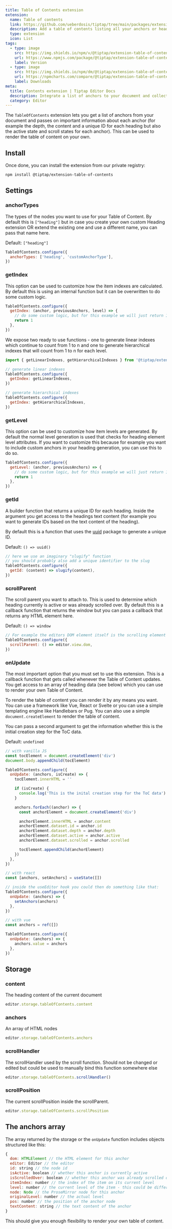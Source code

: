 ```yaml
---
title: Table of Contents extension
extension:
  name: Table of contents
  link: https://github.com/ueberdosis/tiptap/tree/main/packages/extension-table-of-contents
  description: Add a table of contents listing all your anchors or headlines.
  type: extension
  icon: List
tags:
  - type: image
    src: https://img.shields.io/npm/v/@tiptap/extension-table-of-contents.svg?label=version
    url: https://www.npmjs.com/package/@tiptap/extension-table-of-contents
    label: Version
  - type: image
    src: https://img.shields.io/npm/dm/@tiptap/extension-table-of-contents.svg
    url: https://npmcharts.com/compare/@tiptap/extension-table-of-contents?minimal=true
    label: Downloads
meta:
  title: Contents extension | Tiptap Editor Docs
  description: Integrate a list of anchors to your document and collect all headlines in a nice TOC (Table of Contents). Learn more in the docs!
  category: Editor
---
```



The `TableOfContents` extension lets you get a list of anchors from your document and passes on important information about each anchor (for example the depth, the content and a unique ID for each heading but also the active state and scroll states for each anchor). This can be used to render the table of content on your own.

<CodeDemo path="/Extensions/TableOfContents" />

## Install

Once done, you can install the extension from our private registry:

```bash
npm install @tiptap/extension-table-of-contents
```

## Settings

### anchorTypes

The types of the nodes you want to use for your Table of Content. By default this is `["heading"]` but in case you create your own custom Heading extension OR extend the existing one and use a different name, you can pass that name here.

Default: `["heading"]`

```js
TableOfContents.configure({
  anchorTypes: ['heading', 'customAnchorType'],
})
```

### getIndex

This option can be used to customize how the item indexes are calculated. By default this is using an internal function but it can be overwritten to do some custom logic.

```js
TableOfContents.configure({
  getIndex: (anchor, previousAnchors, level) => {
    // do some custom logic, but for this example we will just return 1
    return 1
  },
})
```

We expose two ready to use functions - one to generate linear indexes which continue to count from 1 to n and one to generate hierarchical indexes that will count from 1 to n for each level.

```js
import { getLinearIndexes, getHierarchicalIndexes } from '@tiptap/extension-table-of-contents'

// generate linear indexes
TableOfContents.configure({
  getIndex: getLinearIndexes,
})

// generate hierarchical indexes
TableOfContents.configure({
  getIndex: getHierarchicalIndexes,
})
```

### getLevel

This option can be used to customize how item levels are generated. By default the normal level generation is used that checks for heading element level attributes. If you want to customize this because for example you want to include custom anchors in your heading generation, you can use this to do so.

```js
TableOfContents.configure({
  getLevel: (anchor, previousAnchors) => {
    // do some custom logic, but for this example we will just return 1
    return 1
  },
})
```

### getId

A builder function that returns a unique ID for each heading. Inside the argument you get access to the headings text content (for example you want to generate IDs based on the text content of the heading).

By default this is a function that uses the [uuid](https://www.npmjs.com/package/uuid) package to generate a unique ID.

Default: `() => uuid()`

```js
// here we use an imaginary "slugify" function
// you should probably also add a unique identifier to the slug
TableOfContents.configure({
  getId: (content) => slugify(content),
})
```

### scrollParent

The scroll parent you want to attach to. This is used to determine which heading currently is active or was already scrolled over. By default this is a callback function that returns the window but you can pass a callback that returns any HTML element here.

Default: `() => window`

```js
// For example the editors DOM element itself is the scrolling element
TableOfContents.configure({
  scrollParent: () => editor.view.dom,
})
```

### onUpdate

The most important option that you must set to use this extension. This is a callback function that gets called whenever the Table of Content updates. You get access to an array of heading data (see below) which you can use to render your own Table of Content.

To render the table of content you can render it by any means you want. You can use a framework like Vue, React or Svelte or you can use a simple templating engine like Handlebars or Pug. You can also use a simple `document.createElement` to render the table of content.

You can pass a second argument to get the information whether this is the initial creation step for the ToC data.

Default: `undefined`

```js
// with vanilla JS
const tocElement = document.createElement('div')
document.body.appendChild(tocElement)

TableOfContents.configure({
  onUpdate: (anchors, isCreate) => {
    tocElement.innerHTML = ''

    if (isCreate) {
      console.log('This is the inital creation step for the ToC data')
    }

    anchors.forEach((anchor) => {
      const anchorElement = document.createElement('div')

      anchorElement.innerHTML = anchor.content
      anchorElement.dataset.id = anchor.id
      anchorElement.dataset.depth = anchor.depth
      anchorElement.dataset.active = anchor.active
      anchorElement.dataset.scrolled = anchor.scrolled

      tocElement.appendChild(anchorElement)
    })
  },
})
```

```js
// with react
const [anchors, setAnchors] = useState([])

// inside the useEditor hook you could then do something like that:
TableOfContents.configure({
  onUpdate: (anchors) => {
    setAnchors(anchors)
  },
})
```

```js
// with vue
const anchors = ref([])

TableOfContents.configure({
  onUpdate: (anchors) => {
    anchors.value = anchors
  },
})
```

## Storage

### content

The heading content of the current document

```js
editor.storage.tableOfContents.content
```

### anchors

An array of HTML nodes

```js
editor.storage.tableOfContents.anchors
```

### scrollHandler

The scrollHandler used by the scroll function. Should not be changed or edited but
could be used to manually bind this function somewhere else

```js
editor.storage.tableOfContents.scrollHandler()
```

### scrollPosition

The current scrollPosition inside the scrollParent.

```js
editor.storage.tableOfContents.scrollPosition
```

## The anchors array

The array returned by the storage or the `onUpdate` function includes objects structured like this:

```js
{
  dom: HTMLElement // the HTML element for this anchor
  editor: Editor // the editor
  id: string // the node id
  isActive: boolean // whether this anchor is currently active
  isScrolledOver: boolean // whether this anchor was already scrolled over
  itemIndex: number // the index of the item on its current level
  level: number // the current level of the item - this could be different from the actual anchor level and is used to render the hierarchy from high to low headlines
  node: Node // the ProseMirror node for this anchor
  originalLevel: number // the actual level
  pos: number // the position of the anchor node
  textContent: string // the text content of the anchor
}
```

This should give you enough flexibility to render your own table of content.
